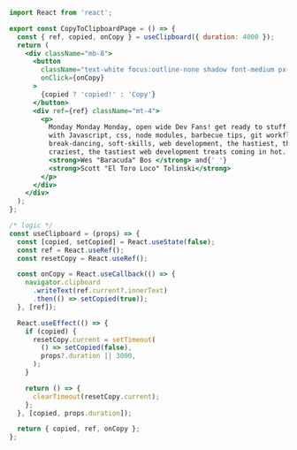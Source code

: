 ```jsx
import React from 'react';

export const CopyToClipboardPage = () => {
  const { ref, copied, onCopy } = useClipboard({ duration: 4000 });
  return (
    <div className="mb-8">
      <button
        className="text-white focus:outline-none shadow font-medium px-6 py-1 text-sm bg-blue-700"
        onClick={onCopy}
      >
        {copied ? 'copied!' : 'Copy'}
      </button>
      <div ref={ref} className="mt-4">
        <p>
          Monday Monday Monday, open wide Dev Fans! get ready to stuff your face
          with Javascript, css, node modules, barbecue tips, git workflow,
          break-dancing, soft-skills, web development, the hastiest, the
          craziest, the tastiest web development treats coming in hot. here is{' '}
          <strong>Wes "Baracuda" Bos </strong> and{' '}
          <strong>Scott "El Toro Loco" Tolinski</strong>
        </p>
      </div>
    </div>
  );
};

/* logic */
const useClipboard = (props) => {
  const [copied, setCopied] = React.useState(false);
  const ref = React.useRef();
  const resetCopy = React.useRef();

  const onCopy = React.useCallback(() => {
    navigator.clipboard
      .writeText(ref.current?.innerText)
      .then(() => setCopied(true));
  }, [ref]);

  React.useEffect(() => {
    if (copied) {
      resetCopy.current = setTimeout(
        () => setCopied(false),
        props?.duration || 3000,
      );
    }

    return () => {
      clearTimeout(resetCopy.current);
    };
  }, [copied, props.duration]);

  return { copied, ref, onCopy };
};
```
